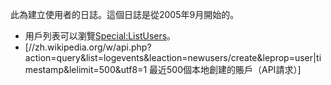 此為建立使用者的日誌。這個日誌是從2005年9月開始的。
*用戶列表可以瀏覽[[Special:ListUsers|Special:ListUsers]]。
* <span class="plainlinks">[//zh.wikipedia.org/w/api.php?action=query&list=logevents&leaction=newusers/create&leprop=user|timestamp&lelimit=500&utf8=1 最近500個本地創建的賬戶（API請求）]</span>